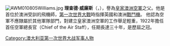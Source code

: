 [[File:AWM010805Williams.jpg|thumb]]
'''理查德·威廉斯'''（{{lang-en|'''Richard Williams'''}}，{{bd|1890年|8月3日|1980年|2月7日|catIdx=Williams, Richard}}），譽為[[皇家澳洲空軍|皇家澳洲空軍]]之父。他是首位於澳洲受訓的飛機師，[[第一次世界大戰|第一次世界大戰]]時指揮英國和澳洲[[戰鬥機|戰鬥機]]。 他認為空軍不應隸屬於其他軍隊部門，對建立皇家澳洲空軍的工作舉足輕重，1922年擔任首任空軍總長官（Chief of the Air Staff），任期長達三十年，是歷屆之冠。

{{Authority control}}
{{DEFAULTSORT:Williams, Richard}}

[[Category:澳大利亚第一次世界大战军事人物|Category:澳大利亚第一次世界大战军事人物]]